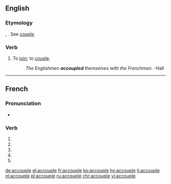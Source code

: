 {{also|accouplé}}
==English==

===Etymology===
{{etyl|fro|en}} {{term|acopler|lang=fro}}, {{etyl|fr|en}} {{term|accoupler|lang=fr}}. See [[couple]].

===Verb===
{{en-verb|accoupl}}

# {{context|rare|lang=en}} To [[join]]; to [[couple]].
#: ''The Englishmen '''accoupled''' themselves with the Frenchmen.'' -Hall<!--which Hall? Hall is a common surname-->

----

==French==

===Pronunciation===
* {{homophones|accouplent|accouples|lang=fr}}

===Verb===
{{fr-verb-form}}

# {{conjugation of|accoupler||1|s|pres|ind|lang=fr}}
# {{conjugation of|accoupler||3|s|pres|ind|lang=fr}}
# {{conjugation of|accoupler||1|s|pres|sub|lang=fr}}
# {{conjugation of|accoupler||1|s|pres|sub|lang=fr}}
# {{conjugation of|accoupler||2|s|imp|lang=fr}}

[[de:accouple]]
[[el:accouple]]
[[fr:accouple]]
[[ko:accouple]]
[[hy:accouple]]
[[li:accouple]]
[[nl:accouple]]
[[pl:accouple]]
[[ru:accouple]]
[[chr:accouple]]
[[vi:accouple]]